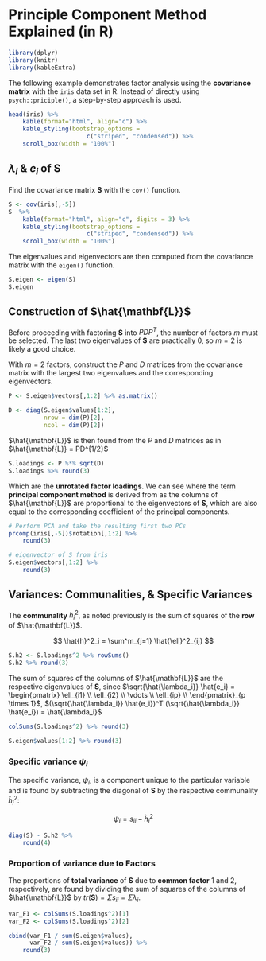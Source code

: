 # Principle Component Method Explained (in R)

```r
library(dplyr)
library(knitr)
library(kableExtra)
```

The following example demonstrates factor analysis using the **covariance matrix** with the `iris` data set in R. Instead of directly using `psych::priciple()`, a step-by-step approach is used.

```r
head(iris) %>% 
    kable(format="html", align="c") %>%
    kable_styling(bootstrap_options = 
                      c("striped", "condensed")) %>%
    scroll_box(width = "100%")
```

## $\lambda_i$ & $e_i$ of $\mathbf{S}$

Find the covariance matrix $\mathbf{S}$ with the `cov()` function.

```r
S <- cov(iris[,-5])
S  %>% 
    kable(format="html", align="c", digits = 3) %>%
    kable_styling(bootstrap_options = 
                      c("striped", "condensed")) %>%
    scroll_box(width = "100%")
```
  
  

The eigenvalues and eigenvectors are then computed from the covariance matrix with the `eigen()` function.

```r
S.eigen <- eigen(S)
S.eigen
```

## Construction of $\hat{\mathbf{L}}$

Before proceeding with factoring $\mathbf{S}$ into $PDP^T$, the number of factors $m$ must be selected. The last two eigenvalues of $\mathbf{S}$ are practically
$0$, so $m = 2$ is likely a good choice. 


With $m = 2$ factors, construct the $P$ and $D$ matrices from the covariance matrix with the largest two eigenvalues and the corresponding eigenvectors.

```r
P <- S.eigen$vectors[,1:2] %>% as.matrix()

D <- diag(S.eigen$values[1:2], 
          nrow = dim(P)[2],
          ncol = dim(P)[2])
```

$\hat{\mathbf{L}}$ is then found from the $P$ and $D$ matrices as in $\hat{\mathbf{L}} = PD^{1/2}$

```r
S.loadings <- P %*% sqrt(D)
S.loadings %>% round(3)
```

Which are the **unrotated factor loadings**. We can see where the term **principal component method** is derived from as the columns of $\hat{\mathbf{L}}$ are proportional to the eigenvectors of $\mathbf{S}$, which are also equal to the corresponding coefficient of the principal components.

```r
# Perform PCA and take the resulting first two PCs
prcomp(iris[,-5])$rotation[,1:2] %>% 
    round(3)
```

```r
# eigenvector of S from iris
S.eigen$vectors[,1:2] %>% 
    round(3)
```

## Variances: Communalities, & Specific Variances

The **communality** $h^2_i$, as noted previously is the sum of squares of the **row** of $\hat{\mathbf{L}}$.

$$ \hat{h}^2_i = \sum^m_{j=1} \hat{\ell}^2_{ij} $$

```r
S.h2 <- S.loadings^2 %>% rowSums()
S.h2 %>% round(3)
```

The sum of squares of the columns of $\hat{\mathbf{L}}$ are the respective eigenvalues of $\mathbf{S}$,
since $\sqrt{\hat{\lambda_i}} \hat{e_i} = 
\begin{pmatrix}
\ell_{i1} \\
\ell_{i2} \\
\vdots \\
\ell_{ip} \\
\end{pmatrix}_{p \times 1}$,
$(\sqrt{\hat{\lambda_i}} \hat{e_i})^T (\sqrt{\hat{\lambda_i}} \hat{e_i}) = \hat{\lambda_i}$

```r
colSums(S.loadings^2) %>% round(3)
```

```r
S.eigen$values[1:2] %>% round(3)
```

### Specific variance $\psi_i$

The specific variance, $\psi_i$, is a component unique to the particular variable and is found by subtracting the diagonal of $\mathbf{S}$ by the respective communality $\hat{h}^2_i$:

$$ \psi_i = s_{ii} - \hat{h}^2_i $$

```r
diag(S) - S.h2 %>% 
    round(4)
```

### Proportion of variance due to Factors

The proportions of **total variance** of $\mathbf{S}$ due to **common factor** 1 and 2, respectively, are found by dividing the sum of squares of the columns of $\hat{\mathbf{L}}$ by $tr(\mathbf{S}) = \Sigma s_{ii} = \Sigma \lambda_i$.

```r
var_F1 <- colSums(S.loadings^2)[1]
var_F2 <- colSums(S.loadings^2)[2]

cbind(var_F1 / sum(S.eigen$values),
      var_F2 / sum(S.eigen$values)) %>%
    round(3)
```
